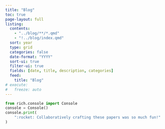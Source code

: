 ```yaml
---
title: "Blog"
toc: true
page-layout: full
listing:
  contents:
    - "../blog/**/*.qmd"
    - "!../blog/index.qmd"
  sort: year
  type: grid
  categories: false
  date-format: "YYYY"
  sort-ui: true
  filter-ui: true
  fields: [date, title, description, categories]
  feed:
    title: "Blog"
# execute:
#   freeze: auto
---
```


```python
from rich.console import Console
console = Console()
console.print(
    ":rocket: Collaboratively crafting these papers was so much fun!"
)
```
